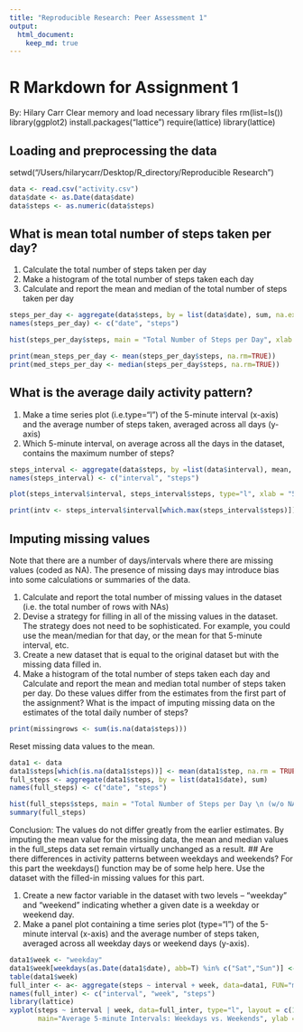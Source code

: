```yaml
---
title: "Reproducible Research: Peer Assessment 1"
output: 
  html_document:
    keep_md: true
---
```


# R Markdown for Assignment 1
By: Hilary Carr
Clear memory and load necessary library files
rm(list=ls())
library(ggplot2)
install.packages("lattice")
require(lattice) 
library(lattice)

## Loading and preprocessing the data
setwd("/Users/hilarycarr/Desktop/R_directory/Reproducible Research")
```r

data <- read.csv("activity.csv")
data$date <- as.Date(data$date)
data$steps <- as.numeric(data$steps)
```
## What is mean total number of steps taken per day?
1. Calculate the total number of steps taken per day
2. Make a histogram of the total number of steps taken each day
3. Calculate and report the mean and median of the total number of steps taken per day

```r
steps_per_day <- aggregate(data$steps, by = list(data$date), sum, na.exclude=T)
names(steps_per_day) <- c("date", "steps")

hist(steps_per_day$steps, main = "Total Number of Steps per Day", xlab = "Number of Steps", col = "blue", breaks = 10)

print(mean_steps_per_day <- mean(steps_per_day$steps, na.rm=TRUE))
print(med_steps_per_day <- median(steps_per_day$steps, na.rm=TRUE))
```

## What is the average daily activity pattern?
1. Make a time series plot (i.e.type="l") of the 5-minute interval (x-axis) and the average number of steps taken, averaged across all days (y-axis)
2. Which 5-minute interval, on average across all the days in the dataset, contains the maximum number of steps?
```r
steps_interval <- aggregate(data$steps, by =list(data$interval), mean, na.rm=TRUE)
names(steps_interval) <- c("interval", "steps")

plot(steps_interval$interval, steps_interval$steps, type="l", xlab = "5 min - interval", ylab = "Average steps", main = "Average Daily Activity Pattern", col = "red")

print(intv <- steps_interval$interval[which.max(steps_interval$steps)])
```

## Imputing missing values
Note that there are a number of days/intervals where there are missing values (coded as NA). The presence of missing days may introduce bias into some calculations or summaries of the data.

1. Calculate and report the total number of missing values in the dataset (i.e. the total number of rows with NAs)
2. Devise a strategy for filling in all of the missing values in the dataset. The strategy does not need to be sophisticated. For example, you could use the mean/median for that day, or the mean for that 5-minute interval, etc.
3. Create a new dataset that is equal to the original dataset but with the missing data filled in.
4. Make a histogram of the total number of steps taken each day and Calculate and report the mean and median total number of steps taken per day. Do these values differ from the estimates from the first part of the assignment? What is the impact of imputing missing data on the estimates of the total daily number of steps?
```r
print(missingrows <- sum(is.na(data$steps)))
```
Reset missing data values to the mean.
```r
data1 <- data
data1$steps[which(is.na(data1$steps))] <- mean(data1$step, na.rm = TRUE)
full_steps <- aggregate(data1$steps, by = list(data1$date), sum)
names(full_steps) <- c("date", "steps")

hist(full_steps$steps, main = "Total Number of Steps per Day \n (w/o NAs)", xlab = "Number of Steps", col = "blue", breaks = 10)
summary(full_steps)
```
Conclusion: The values do not differ greatly from the earlier estimates. By imputing the mean value for the missing data, the mean and median values in the full_steps data set remain virtually unchanged as a result.
## Are there differences in activity patterns between weekdays and weekends?
For this part the weekdays() function may be of some help here. Use the dataset with the filled-in missing values for this part.

1. Create a new factor variable in the dataset with two levels – “weekday” and “weekend” indicating whether a given date is a weekday or weekend day.
2. Make a panel plot containing a time series plot (type="l") of the 5-minute interval (x-axis) and the average number of steps taken, averaged across all weekday days or weekend days (y-axis). 

```r
data1$week <- "weekday"
data1$week[weekdays(as.Date(data1$date), abb=T) %in% c("Sat","Sun")] <- "weekend"
table(data1$week)
full_inter <- a<- aggregate(steps ~ interval + week, data=data1, FUN="mean")
names(full_inter) <- c("interval", "week", "steps")
library(lattice)
xyplot(steps ~ interval | week, data=full_inter, type="l", layout = c(1, 2), 
       main="Average 5-minute Intervals: Weekdays vs. Weekends", ylab ="Number of Steps", xlab ="5-minute Intervals")
```